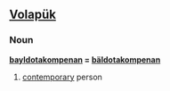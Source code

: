 ==[[Volapük]]==

===Noun===
'''[[bayldotakompenan]] = [[bäldotakompenan]]''' 

# [[contemporary]] person